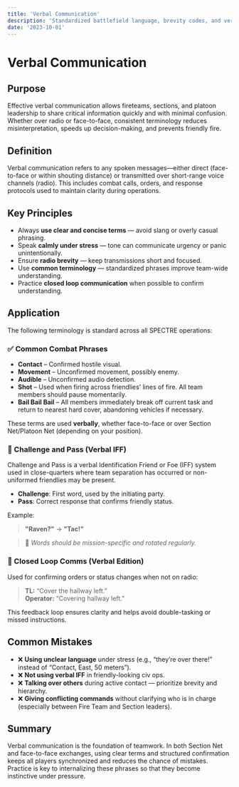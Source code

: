 ```yaml
---
title: 'Verbal Communication'
description: 'Standardized battlefield language, brevity codes, and verbal IFF methods to maintain clarity and cohesion in close-quarters and tactical situations.'
date: '2023-10-01'
---
```


# Verbal Communication

## Purpose

Effective verbal communication allows fireteams, sections, and platoon leadership to share critical information quickly and with minimal confusion. Whether over radio or face-to-face, consistent terminology reduces misinterpretation, speeds up decision-making, and prevents friendly fire.

## Definition

Verbal communication refers to any spoken messages—either direct (face-to-face or within shouting distance) or transmitted over short-range voice channels (radio). This includes combat calls, orders, and response protocols used to maintain clarity during operations.

## Key Principles

- Always **use clear and concise terms** — avoid slang or overly casual phrasing.
- Speak **calmly under stress** — tone can communicate urgency or panic unintentionally.
- Ensure **radio brevity** — keep transmissions short and focused.
- Use **common terminology** — standardized phrases improve team-wide understanding.
- Practice **closed loop communication** when possible to confirm understanding.

## Application

The following terminology is standard across all SPECTRE operations:

### ✅ Common Combat Phrases

- **Contact** – Confirmed hostile visual.
- **Movement** – Unconfirmed movement, possibly enemy.
- **Audible** – Unconfirmed audio detection.
- **Shot** – Used when firing across friendlies’ lines of fire. All team members should pause momentarily.
- **Bail Bail Bail** – All members immediately break off current task and return to nearest hard cover, abandoning vehicles if necessary.

These terms are used **verbally**, whether face-to-face or over Section Net/Platoon Net (depending on your position).

### 🔐 Challenge and Pass (Verbal IFF)

Challenge and Pass is a verbal Identification Friend or Foe (IFF) system used in close-quarters where team separation has occurred or non-uniformed friendlies may be present.

- **Challenge**: First word, used by the initiating party.
- **Pass**: Correct response that confirms friendly status.

Example:

> **"Raven?"** → **"Tac!"**

> 🔧 _Words should be mission-specific and rotated regularly._

### 🔄 Closed Loop Comms (Verbal Edition)

Used for confirming orders or status changes when not on radio:

> **TL:** “Cover the hallway left.”  
> **Operator:** “Covering hallway left.”

This feedback loop ensures clarity and helps avoid double-tasking or missed instructions.

## Common Mistakes

- ❌ **Using unclear language** under stress (e.g., “they’re over there!” instead of “Contact, East, 50 meters”).
- ❌ **Not using verbal IFF** in friendly-looking civ ops.
- ❌ **Talking over others** during active contact — prioritize brevity and hierarchy.
- ❌ **Giving conflicting commands** without clarifying who is in charge (especially between Fire Team and Section leaders).

## Summary

Verbal communication is the foundation of teamwork. In both Section Net and face-to-face exchanges, using clear terms and structured confirmation keeps all players synchronized and reduces the chance of mistakes. Practice is key to internalizing these phrases so that they become instinctive under pressure.
